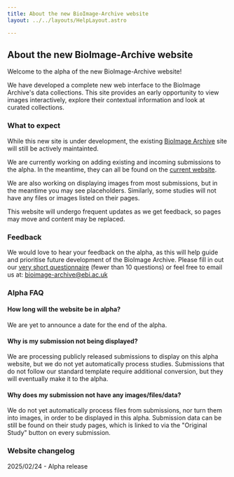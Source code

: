 ```yaml
---
title: About the new BioImage-Archive website
layout: ../../layouts/HelpLayout.astro

---
```



## About the new BioImage-Archive website

Welcome to the alpha of the new BioImage-Archive website! 

We have developed a complete new web interface to the BioImage Archive's data collections. This site provides an early opportunity to view images interactively, explore their contextual information and look at curated collections.

### What to expect

While this new site is under development, the existing [BioImage Archive](https://www.ebi.ac.uk/biostudies/BioImages/) site will still be actively maintainted.

We are currently working on adding existing and incoming submissions to the alpha. In the meantime, they can all be found on the [current website](https://www.ebi.ac.uk/biostudies/BioImages/studies).

We are also working on displaying images from most submissions, but in the meantime you may see placeholders. Similarly, some studies will not have any files or images listed on their pages.

This website will undergo frequent updates as we get feedback, so pages may move and content may be replaced.

### Feedback

We would love to hear your feedback on the alpha, as this will help guide and prioritise future development of the BioImage Archive. Please fill in out our [very short questionnaire](https://forms.gle/CJNeXjVKcSKgF1xP7) (fewer than 10 questions) or feel free to email us at: bioimage-archive@ebi.ac.uk

### Alpha FAQ

#### How long will the website be in alpha?
We are yet to announce a date for the end of the alpha.

#### Why is my submission not being displayed?
We are processing publicly released submissions to display on this alpha website, but we do not yet automatically process studies. Submissions that do not follow our standard template require additional conversion, but they will eventually make it to the alpha.

#### Why does my submission not have any images/files/data?
We do not yet automatically process files from submissions, nor turn them into images, in order to be displayed in this alpha. Submission data can be still be found on their study pages, which is linked to via the "Original Study" button on every submission. 

### Website changelog

2025/02/24 - Alpha release

